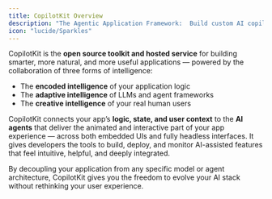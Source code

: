 ```yaml
---
title: CopilotKit Overview
description: "The Agentic Application Framework:  Build custom AI copilots for any agent, model or modality."
icon: "lucide/Sparkles"
---
```


CopilotKit is the **open source toolkit and hosted service** for building smarter, more natural, and more useful applications — powered by the collaboration of three forms of intelligence:

- The **encoded intelligence** of your application logic
- The **adaptive intelligence** of LLMs and agent frameworks
- The **creative intelligence** of your real human users

CopilotKit connects your app’s **logic, state, and user context** to the **AI agents** that deliver the animated and interactive part of your app experience — across both embedded UIs and fully headless interfaces. It gives developers the tools to build, deploy, and monitor AI-assisted features that feel intuitive, helpful, and deeply integrated.

By decoupling your application from any specific model or agent architecture, CopilotKit gives you the freedom to evolve your AI stack without rethinking your user experience.


